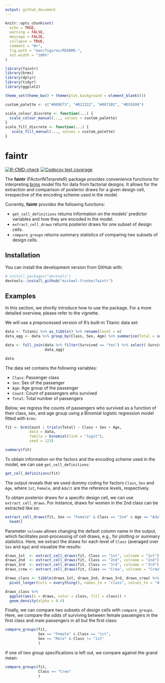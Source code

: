 ```yaml
---
output: github_document
---
```


<!-- README.md is generated from README.Rmd. Please edit that file -->

```r
knitr::opts_chunk$set(
  echo = TRUE, 
  warning = FALSE,
  message = FALSE, 
  collapse = TRUE,
  comment = "#>",
  fig.path = "man/figures/README-",
  out.width = "100%"
)

library(faintr)
library(brms)
library(dplyr)
library(tidyr)
library(ggplot2)

theme_set(theme_bw() + theme(plot.background = element_blank()))

custom_palette <- c("#009E73", "#B22222", "#0072B2", "#D55E00")

scale_colour_discrete <- function(...) {
  scale_colour_manual(..., values = custom_palette)
}
scale_fill_discrete <- function(...) {
   scale_fill_manual(..., values = custom_palette)
}
```

# faintr

<!-- badges: start -->
[![R-CMD-check](https://github.com/michael-franke/faintr/workflows/R-CMD-check/badge.svg)](https://github.com/michael-franke/faintr/actions)
[![Codecov test coverage](https://codecov.io/gh/michael-franke/faintr/branch/main/graph/badge.svg)](https://app.codecov.io/gh/michael-franke/faintr?branch=main)
<!-- badges: end -->

The **faintr** (FActorINTerpreteR) package provides convenience functions for 
interpreting [brms](https://github.com/paul-buerkner/brms) model fits for data 
from factorial designs. It allows for the extraction and comparison of posterior 
draws for a given design cell, irrespective of the encoding scheme used in the model.

Currently, **faintr** provides the following functions:

* `get_cell_definitions` returns information on the models' predictor variables 
and how they are encoded in the model.
* `extract_cell_draws` returns posterior draws for one subset of design cells.
* `compare_groups` returns summary statistics of comparing two subsets of design cells.

## Installation

You can install the development version from GitHub with:

``` r
# install.packages("devtools")
devtools::install_github("michael-franke/faintr")
```

## Examples

In this section, we shortly introduce how to use the package. For a more detailed 
overview, please refer to the vignette.

We will use a preprocessed version of R's built-in Titanic data set:

```r
data <- Titanic %>% as_tibble() %>% rename(Count = n)
data_agg <- data %>% group_by(Class, Sex, Age) %>% summarize(Total = sum(Count))

data <- full_join(data %>% filter(Survived == "Yes") %>% select(-Survived), 
                  data_agg)

data
```
The data set contains the following variables:

* `Class`: Passenger class
* `Sex`: Sex of the passenger
* `Age`: Age group of the passenger
* `Count`: Count of passengers who survived
* `Total`: Total number of passengers

Below, we regress the counts of passengers who survived as a function of their class, 
sex, and age group using a Binomial logistic regression model fitted with `brms`:

```r
fit <- brm(Count | trials(Total) ~ Class + Sex + Age,  
           data = data, 
           family = binomial(link = "logit"),
           seed = 123)
```

```r
summary(fit)
```
To obtain information on the factors and the encoding scheme used in the model, 
we can use `get_cell_definitions`:

```r
get_cell_definitions(fit)
```

The output reveals that we used dummy coding for factors `Class`, `Sex` and 
`Age`, where `1st`, `Female`, and `Adult` are the reference levels, respectively.

To obtain posterior draws for a specific design cell, we can use `extract_cell_draws`. 
For instance, draws for women in the 2nd class can be extracted like so:

```r
extract_cell_draws(fit, Sex == "Female" & Class == "2nd" & Age == "Adult") %>% 
  head()
```
Parameter `colname` allows changing the default column name in the output, which 
facilitates post-processing of cell draws, e.g., for plotting or summary statistics. 
Here, we extract the draws for each level of `Class` (averaged over `Sex` and `Age`) 
and visualize the results:

```r
draws_1st  <- extract_cell_draws(fit, Class == "1st", colname = "1st")
draws_2nd  <- extract_cell_draws(fit, Class == "2nd", colname = "2nd")
draws_3rd  <- extract_cell_draws(fit, Class == "3rd", colname = "3rd")
draws_crew <- extract_cell_draws(fit, Class == "Crew", colname = "Crew")

draws_class <- tibble(draws_1st, draws_2nd, draws_3rd, draws_crew) %>% 
  pivot_longer(cols = everything(), names_to = "class", values_to = "draws")

draws_class %>% 
  ggplot(aes(x = draws, color = class, fill = class)) +
  geom_density(alpha = 0.4)
```

Finally, we can compare two subsets of design cells with `compare_groups`. Here,
we compare the odds of surviving between female passengers in the first class and
male passengers in all but the first class:

```r
compare_groups(fit, 
               Sex == "Female" & Class == "1st",
               Sex == "Male" & Class != "1st"
               )
```
If one of two group specifications is left out, we compare against the grand mean:

```r
compare_groups(fit, 
               Class == "Crew"
               )
```

